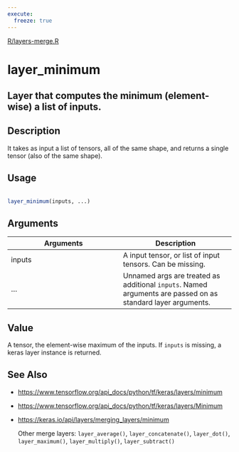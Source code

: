 ```yaml
---
execute:
  freeze: true
---
```


[R/layers-merge.R](https://github.com/rstudio/keras//blob/main/R/layers-merge.R#L177) 

# layer_minimum

## Layer that computes the minimum (element-wise) a list of inputs.

## Description
 It takes as input a list of tensors, all of the same shape, and returns a single tensor (also of the same shape). 


## Usage
```r
 
layer_minimum(inputs, ...) 
```

## Arguments
|Arguments|Description|
|---|---|
| inputs | A input tensor, or list of input tensors. Can be missing. |
| ... | Unnamed args are treated as additional `inputs`. Named arguments are passed on as standard layer arguments. |



## Value
 A tensor, the element-wise maximum of the inputs. If `inputs` is missing, a keras layer instance is returned. 



## See Also

  

- [https://www.tensorflow.org/api_docs/python/tf/keras/layers/minimum](https://www.tensorflow.org/api_docs/python/tf/keras/layers/minimum) 

- [https://www.tensorflow.org/api_docs/python/tf/keras/layers/Minimum](https://www.tensorflow.org/api_docs/python/tf/keras/layers/Minimum) 

- [https://keras.io/api/layers/merging_layers/minimum](https://keras.io/api/layers/merging_layers/minimum) 

  Other merge layers:  `layer_average()`, `layer_concatenate()`, `layer_dot()`, `layer_maximum()`, `layer_multiply()`, `layer_subtract()` 

